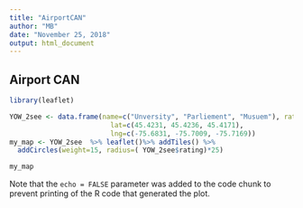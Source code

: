 ---
title: "AirportCAN"
author: "MB"
date: "November 25, 2018"
output: html_document
---

## Airport CAN


```{r , echo=FALSE}

library(leaflet)

YOW_2see <- data.frame(name=c("Unversity", "Parliement", "Musuem"), rating = c( 1, 2, 3), 
                         lat=c(45.4231, 45.4236, 45.4171), 
                         lng=c(-75.6831, -75.7009, -75.7169))
my_map <- YOW_2see  %>% leaflet()%>% addTiles() %>% 
  addCircles(weight=15, radius=( YOW_2see$rating)*25)

my_map 


```

Note that the `echo = FALSE` parameter was added to the code chunk to prevent printing of the R code that generated the plot.
